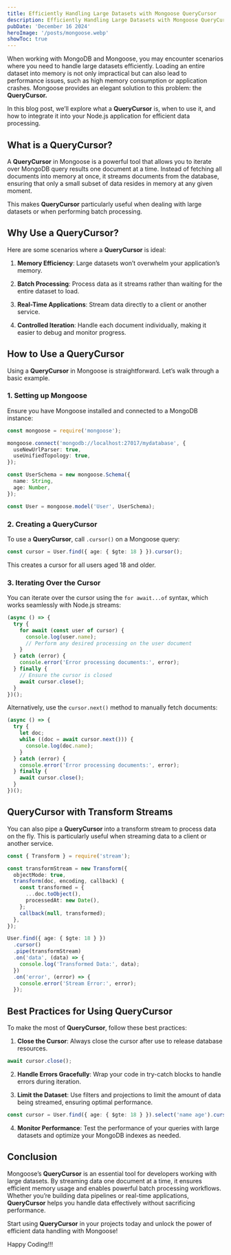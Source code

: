 ```yaml
---
title: Efficiently Handling Large Datasets with Mongoose QueryCursor
description: Efficiently Handling Large Datasets with Mongoose QueryCursor
pubDate: 'December 16 2024'
heroImage: '/posts/mongoose.webp'
showToc: true
---
```


When working with MongoDB and Mongoose, you may encounter scenarios where you need to handle large datasets efficiently. 
Loading an entire dataset into memory is not only impractical but can also lead to performance issues, 
such as high memory consumption or application crashes. Mongoose provides an elegant solution to this problem: the **QueryCursor.**

In this blog post, we’ll explore what a **QueryCursor** is, when to use it, and how to integrate it into your Node.js application for efficient data processing.

## What is a QueryCursor?

A **QueryCursor** in Mongoose is a powerful tool that allows you to iterate over MongoDB query results one document at a time. 
Instead of fetching all documents into memory at once, it streams documents from the database, 
ensuring that only a small subset of data resides in memory at any given moment.

This makes **QueryCursor** particularly useful when dealing with 
large datasets or when performing batch processing.

## Why Use a QueryCursor?

Here are some scenarios where a **QueryCursor** is ideal:

1. **Memory Efficiency**: Large datasets won’t overwhelm your application’s memory.

2. **Batch Processing**: Process data as it streams rather than waiting for the entire dataset to load.

3. **Real-Time Applications**: Stream data directly to a client or another service.

4. **Controlled Iteration**: Handle each document individually, making it easier to debug and monitor progress.

## How to Use a QueryCursor

Using a **QueryCursor** in Mongoose is straightforward. Let’s walk through a basic example.

### 1. Setting up Mongoose

Ensure you have Mongoose installed and connected to a MongoDB instance:

```typescript
const mongoose = require('mongoose');

mongoose.connect('mongodb://localhost:27017/mydatabase', {
  useNewUrlParser: true,
  useUnifiedTopology: true,
});

const UserSchema = new mongoose.Schema({
  name: String,
  age: Number,
});

const User = mongoose.model('User', UserSchema);
```
### 2. Creating a QueryCursor

To use a **QueryCursor**, call `.cursor()` on a Mongoose query:

```typescript
const cursor = User.find({ age: { $gte: 18 } }).cursor();
```
This creates a cursor for all users aged 18 and older.

### 3. Iterating Over the Cursor

You can iterate over the cursor using the `for await...of` syntax, which works seamlessly with Node.js streams:

```typescript
(async () => {
  try {
    for await (const user of cursor) {
      console.log(user.name);
      // Perform any desired processing on the user document
    }
  } catch (error) {
    console.error('Error processing documents:', error);
  } finally {
    // Ensure the cursor is closed
    await cursor.close();
  }
})();
```

Alternatively, use the `cursor.next()` method to manually fetch documents:

```typescript
(async () => {
  try {
    let doc;
    while ((doc = await cursor.next())) {
      console.log(doc.name);
    }
  } catch (error) {
    console.error('Error processing documents:', error);
  } finally {
    await cursor.close();
  }
})();
```
## QueryCursor with Transform Streams

You can also pipe a **QueryCursor** into a transform stream to process data on the fly. 
This is particularly useful when streaming data to a client or another service.

```typescript
const { Transform } = require('stream');

const transformStream = new Transform({
  objectMode: true,
  transform(doc, encoding, callback) {
    const transformed = {
      ...doc.toObject(),
      processedAt: new Date(),
    };
    callback(null, transformed);
  },
});

User.find({ age: { $gte: 18 } })
  .cursor()
  .pipe(transformStream)
  .on('data', (data) => {
    console.log('Transformed Data:', data);
  })
  .on('error', (error) => {
    console.error('Stream Error:', error);
  });
```

## Best Practices for Using QueryCursor

To make the most of **QueryCursor**, follow these best practices:

1. **Close the Cursor**: Always close the cursor after use to release database resources.

  ```typescript
  await cursor.close();
  ``` 
2. **Handle Errors Gracefully**: Wrap your code in try-catch blocks to handle errors during iteration.

3. **Limit the Dataset**: Use filters and projections to limit the amount of data being streamed, ensuring optimal performance.
  ```typescript
  const cursor = User.find({ age: { $gte: 18 } }).select('name age').cursor();
  ```
4. **Monitor Performance**: Test the performance of your queries with large datasets and optimize your MongoDB indexes as needed.


## Conclusion

Mongoose’s **QueryCursor** is an essential tool for developers working with large datasets. 
By streaming data one document at a time, it ensures efficient memory usage and enables powerful batch processing workflows. 
Whether you’re building data pipelines or real-time applications, 
**QueryCursor** helps you handle data effectively without sacrificing performance.

Start using **QueryCursor** in your projects today and unlock the power of efficient data handling with Mongoose!

Happy Coding!!!